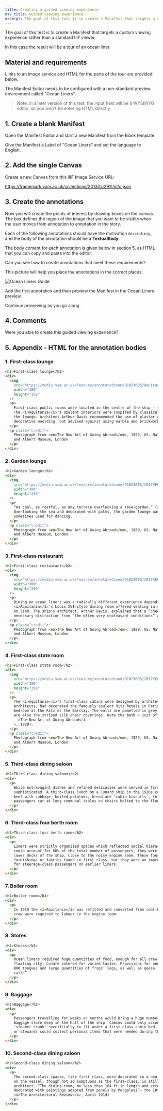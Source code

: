 ```yaml
---
title: Creating a guided viewing experience
nav_title: Guided viewing experience
excerpt: The goal of this test is to create a Manifest that targets a custom viewing experience rather than a standard IIIF viewer.
---
```


The goal of this test is to create a Manifest that targets a custom viewing experience rather than a standard IIIF viewer.

In this case the result will be a tour of an ocean liner.

## Material and requirements

Links to an image service and HTML for the parts of the tour are provided below.

The Manifest Editor needs to be configured with a non-standard preview environment called "Ocean Liners".

> Note: in a later version of this test, the input field will be a WYSIWYG editor, so you won't be entering HTML directly.

## 1. Create a blank Manifest

Open the Manifest Editor and start a new Manifest from the Blank template.

Give the Manifest a Label of "Ocean Liners" and set the language to English.

## 2. Add the single Canvas

Create a new Canvas from this IIIF Image Service URL:

https://framemark.vam.ac.uk/collections/2013GU2911/info.json

## 3. Create the annotations

Now you will create the points of interest by drawing boxes on the canvas.
The box defines the region of the image that you want to be visible when the user moves from annotation to annotation in the story.

Each of the following annotations should have the motivation `describing`, and the body of the annotation should be a **TextualBody**.

The body content for each annotation is given below in section 5, as HTML that you can copy and paste into the editor.

Can you see how to create annotations that meet these requirements?

This picture will help you place the annotations in the correct places:

![Ocean Liners Guide](./06-ocean-liners-guide.png)

Add the first annotation and then preview the Manifest in the Ocean Liners preview.

Continue previewing as you go along.

## 4. Comments

Were you able to create this guided viewing experience?

## 5. Appendix - HTML for the annotation bodies

### 1. First-class lounge

```html
<h2>First-class lounge</h2>
<div>
  <img
    src="https://media.vam.ac.uk/feature/annotatedzoom/O1023003/Aquitania-lounge-drawing-room-cropped.jpg"
    width="300"
    height="250"
  />
  <p>
    First-class public rooms were located in the centre of the ship — the most stable and comfortable areas on board.
    The <i>Aquitania</i>'s opulent interiors were inspired by classical architecture &ndash; spot the Ionic columns in
    the lounge. Architect Arthur Davis recommended the use of plaster and papier-mâché for ceilings, domes, and other
    decorative moulding, but advised against using marble and brickwork, as these would make the ship top-heavy.
  </p>
  <p class="credit">
    Photograph from <em>The New Art of Going Abroad</em>, 1929, US. National Art Library: 38041986015030. © Victoria
    and Albert Museum, London
  </p>
</div>
```

### 2. Garden lounge

```html
<h2>Garden lounge</h2>
<div>
  <img
    src="https://media.vam.ac.uk/feature/annotatedzoom/O1023003/2017KE6202-Aquitania-Garden-Lounge-cropped.jpg"
    width="300"
    height="250"
  />
  <p>
    “As cool, as restful, as any terrace overlooking a rose-garden.” (<i>The New Art of Going Abroad</i>, 1929).
    Overlooking the sea and decorated with palms, the garden lounge was a fashionable place to have tea and was
    sometimes used for dancing.
  </p>
  <p class="credit">
    Photograph from <em>The New Art of Going Abroad</em>, 1929, US. National Art Library: 38041986015030. © Victoria
    and Albert Museum, London
  </p>
</div>
```

### 3. First-class restaurant

```html
<h2>First-class restaurant</h2>
<div>
  <img
    src="https://media.vam.ac.uk/feature/annotatedzoom/O1023003/2017KE6204-Aquitania-restaurant-cropped.jpg"
    width="300"
    height="250"
  />
  <p>
    Dining on ocean liners was a radically different experience depending on the class of travel. In first class, the
    <i>Aquitania</i>'s Louis XVI-style dining room offered seating in small isolated groups, echoing elegant restaurants
    on land. The ship's architect, Arthur Davis, explained that a “cheerful room with comfortable surroundings” was a
    necessary distraction from “the often very unpleasant conditions” at sea.
  </p>
  <p class="credit">
    Photograph from <em>The New Art of Going Abroad</em>, 1929, US. National Art Library: 38041986015030. © Victoria
    and Albert Museum, London
  </p>
</div>
```

### 4. First-class state room

```html
<h2>First-class state room</h2>
<div>
  <img
    src="https://media.vam.ac.uk/feature/annotatedzoom/O1023003/2017KE6205-state-rooms-on-B-deck-+-D-deck-cropped.jpg"
    width="300"
    height="250"
  />
  <p>
    The <i>Aquitania</i>'s first-class cabins were designed by architect Arthur Davis, whose firm, Mewès and Davis
    Architects, had decorated the famously opulent Ritz hotels in Paris and London. The cabins were “as spacious as a
    bedroom at the Ritz or the Barclay. The walls are panelled in grey silk. The carpets are vibrant blue and yellow, as
    are also the striped silk chair coverings. Note the bath — just off-stage, and the electric heater”. (<i
      >The New Art of Going Abroad</i
    >, 1929).
  </p>
  <p class="credit">
    Photograph from <em>The New Art of Going Abroad</em>, 1929, US. National Art Library: 38041986015030. © Victoria
    and Albert Museum, London
  </p>
</div>
```

### 5. Third-class dining saloon

```html
<h2>Third-class dining saloon</h2>
<div>
  <p>
    While extravagant dishes and refined delicacies were served in first class, third-class meals were less
    sophisticated. A third-class lunch on a Cunard ship in the 1920s could include rice soup, boiled haddock or braised
    beef with cabbage, boiled potatoes, bread and 'cabin biscuits', followed by bread and butter pudding. To save space,
    passengers sat at long communal tables on chairs bolted to the floor, in case of bad weather.
  </p>
</div>
```

### 6. Third-class four berth room

```html
<h2>Third-class four berth room</h2>
<div>
  <p>
    Liners were strictly organised spaces which reflected social hierarchies. Although people travelling in third class
    could account for 60% of the total number of passengers, they were segregated into a relatively small space in the
    lower decks of the ship, close to the noisy engine room. These four-berth rooms had none of the luxurious
    furnishings or fabrics found in first class, but they were an improvement on the communal sleeping quarters provided
    for steerage-class passengers on earlier liners.
  </p>
</div>
```

### 7. Boiler room

```html
<h2>Boiler room</h2>
<div>
  <p>
    In 1919 the <i>Aquitania</i> was refitted and converted from coal-burning to oil-burning engines, which meant fewer
    crew were required to labour in the engine room.
  </p>
</div>
```

### 8. Stores

```html
<h2>Stores</h2>
<div>
  <p>
    Ocean liners required huge quantities of food, enough for all crew and passengers — the equivalent to feeding a
    floating city. Cunard catered for varied tastes. Provisions for one trip included 500 sheep kidneys, 400 ox tails,
    800 tongues and large quantities of frogs' legs, as well as geese, turkey, duck, game and “75 heads of cattle and
    calfs”.
  </p>
</div>
```

### 9. Baggage

```html
<h2>Baggage</h2>
<div>
  <p>
    Passengers travelling for weeks or months would bring a huge number of trunks, most of which were kept in the
    baggage store deep in the hull of the ship. Cabins could only accommodate smaller trunks. Louis Vuitton designed the
    'steamer trunk' specifically to fit under a first-class cabin bed. The baggage store was opened daily so that maids
    or stewards could collect personal items that were needed during the voyage.
  </p>
</div>
```

### 10. Second-class dining saloon

```html
<h2>Second-class dining saloon</h2>
<div>
  <p>
    The second-class spaces, like first class, were decorated in a neo-classical style. “The second-class accommodation
    on the vessel, though not so sumptuous as the first-class, is still very elaborate and comfortable”, explained the
    architect. “The dining-room, no less than 104 ft in length and extending across the whole width of the ship, is
    decorated with paintings adapted from panels by Pergolesi”— the 18th-century decorative artist. (Arthur Davis,
    <i>The Architectural Review</i>, April 1914)
  </p>
</div>
```
